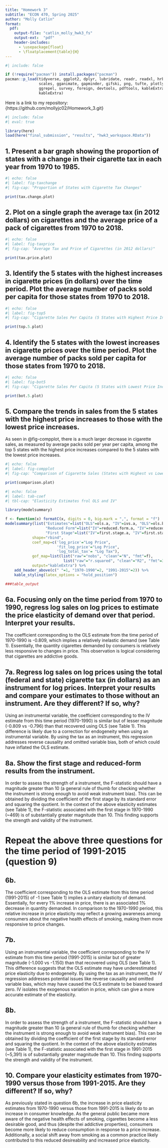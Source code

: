 ```yaml
---
title: "Homework 3"
subtitle: "ECON 470, Spring 2025"
author: "Molly Catlin"
format:
  pdf:
    output-file: "catlin_molly_hwk3_fs"
    output-ext:  "pdf"
    header-includes:
      - \usepackage{float}
      - \floatplacement{table}{H}
---
```


```r
#| include: false

if (!require("pacman")) install.packages("pacman")
pacman::p_load(tidyverse, ggplot2, dplyr, lubridate, readr, readxl, hrbrthemes, fixest,
               scales, gganimate, gapminder, gifski, png, tufte, plotly, OECD,
               ggrepel, survey, foreign, devtools, pdftools, kableExtra, modelsummary,
               kableExtra)
```

Here is a link to my repository: {https://github.com/mollyjc02/Homework_3.git}

\newpage 

```r
#| include: false
#| eval: true

library(here)
load(here("final_submission", "results", "hwk3_workspace.RData"))
```


\newpage 

## 1. Present a bar graph showing the proportion of states with a change in their cigarette tax in each year from 1970 to 1985.

```r
#| echo: false
#| label: fig-taxchange
#| fig-cap: "Proportion of States with Cigarette Tax Changes"

print(tax.change.plot)
```


\newpage 

## 2. Plot on a single graph the average tax (in 2012 dollars) on cigarettes and the average price of a pack of cigarettes from 1970 to 2018.

```r
#| echo: false
#| label: fig-taxprice
#| fig-cap: "Average Tax and Price of Cigarettes (in 2012 dollars)"

print(tax.price.plot)
```


\newpage 

## 3. Identify the 5 states with the highest increases in cigarette prices (in dollars) over the time period. Plot the average number of packs sold per capita for those states from 1970 to 2018.

```r
#| echo: false
#| label: fig-top5 
#| fig-cap: "Cigarette Sales Per Capita (5 States with Highest Price Increase)"

print(top.5.plot)
```


\newpage 

## 4. Identify the 5 states with the lowest increases in cigarette prices over the time period. Plot the average number of packs sold per capita for those states from 1970 to 2018.

```r
#| echo: false
#| label: fig-bot5
#| fig-cap: "Cigarette Sales Per Capita (5 States with Lowest Price Increase)" 

print(bot.5.plot)
```


\newpage 

## 5. Compare the trends in sales from the 5 states with the highest price increases to those with the lowest price increases.

As seen in @fig-compplot, there is a much larger decrease in cigarette sales, as measured by average packs sold per year per capita, among the top 5 states with the highest price increases compared to the 5 states with the lowest price increases.


```r
#| echo: false
#| label: fig-compplot 
#| fig-cap: "Comparison of Cigarette Sales (States with Highest vs Lowest Price Increase)" 

print(comparison.plot)
```


\newpage 



```r
#| echo: false
#| label: tab-coef 
#| tbl-cap: "Elasticity Estimates frol OLS and IV" 

library(modelsummary)

f <- function(x) formatC(x, digits = 0, big.mark = ",", format = "f")
modelsummary(list("Estimates"=list("OLS"=ols.a, "IV"=ivs.a, "OLS"=ols.b, "IV"=ivs.b), 
                  "Reduced Form"=list("IV"=reduced.form.a, "IV"=reduced.form.b), 
                  "First Stage"=list("IV"=first.stage.a, "IV"=first.stage.b)), 
            shape="rbind", 
            coef_map=c('log_price'="Log Price", 
                       'fit_log_price'="Log Price",
                       'log_total_tax'= "Log Tax"), 
            gof_map=list(list("raw"="nobs", "clean"="N", "fmt"=f), 
                          list("raw"="r.squared", "clean"="R2", "fmt"=3)), 
            output="kableExtra") %>% 
    add_header_above(c(" "=1, "1970-1990"=2, "1991-2015"=2)) %>% 
    kable_styling(latex_options = "hold_position")

###table_output
```


\newpage 



## 6a. Focusing only on the time period from 1970 to 1990, regress log sales on log prices to estimate the price elasticity of demand over that period. Interpret your results.
The coefficient corresponding to the OLS estimate from the time period of 1970-1990 is -0.809, which implies a relatively inelastic demand (see Table 1). Essentially, the quantity cigarettes demanded by consumers is relatively less responsive to changes in price. This observation is logical considering that cigarettes are addictive goods.


## 7a. Regress log sales on log prices using the total (federal and state) cigarette tax (in dollars) as an instrument for log prices. Interpret your results and compare your estimates to those without an instrument. Are they different? If so, why?
Using an instrumental variable, the coefficient corresponding to the IV estimate from this time period (1970-1990)  is similar but of lesser magnitude (-0.809 vs -0.796) than that recovered using OLS (see Table 1). This difference is likely due to a correction for endogeneity when using an instrumental variable. By using the tax as an instrument, this regression addresses reverse causality and omitted variable bias, both of which could have inflated the OLS estimate.


## 8a. Show the first stage and reduced-form results from the instrument.
 In order to assess the strength of a instrument, the F-statistic should have a magnitude greater than 10 (a general rule of thumb for checking whether the instrument is strong enough to avoid weak instrument bias). This can be obtained by dividing the coefficient of the first stage by its standard error and squaring the quotient. In the context of the above elasticity estimates (see Table 1), the F-statistic associated with the first stage in 1970-1990 (~469) is of substantially greater magnitude than 10. This finding supports the strength and validity of the instrument. 


\newpage 



# Repeat the above three questions for the time period of  1991-2015 (question 9) 

## 6b.
The coefficient corresponding to the OLS estimate from this time period (1991-2015) of -1 (see Table 1) implies a unitary elasticity of demand. Essentially, for every 1% increase in price, there is an associated 1% decrease in quantity demanded. In comparison to the 1970-1990 period, this relative increase in price elasticity may reflect a growing awareness among consumers about the negative health effects of smoking, making them more responsive to price changes.


## 7b. 
Using an instrumental variable, the coefficient corresponding to the IV estimate from this time period (1991-2015)  is similar but of greater magnitude (-1.000 vs -1.150) than that recovered using OLS (see Table 1). This difference suggests that the OLS estimate may have underestimated price elasticity due to endogeneity. By using the tax as an instrument, the IV regression addresses potential issues like reverse causality and omitted variable bias, which may have caused the OLS estimate to be biased toward zero. IV isolates the exogenous variation in price, which can give a more accurate estimate of the elasticity.


## 8b. 
 In order to assess the strength of a instrument, the F-statistic should have a magnitude greater than 10 (a general rule of thumb for checking whether the instrument is strong enough to avoid weak instrument bias). This can be obtained by dividing the coefficient of the first stage by its standard error and squaring the quotient. In the context of the above elasticity estimates (see Table 1), the F-statistic associated with the first stage in 1991-2015 (~5,391) is of substantially greater magnitude than 10. This finding supports the strength and validity of the instrument. 


\newpage 



## 10. Compare your elasticity estimates from 1970-1990 versus those from 1991-2015. Are they different? If so, why? 
As previously stated in question 6b, the increase in price elasticity estimates from 1970-1990 versus those from 1991-2015 is likely do to an increase in consumer knowledge. As the general public became more aware of the negative health effects of smoking, cigarettes become a less desirable good, and thus (despite thei addictive properties), consumers become more likely to reduce consumption in response to a price increase. Additionally, a social shift away from smoking as a common practice likely contributed to this reduced desireability and increased price elasticity. 